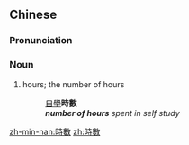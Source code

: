 {{also|时数}}
==Chinese==
{{zh-forms|s=时数}}

===Pronunciation===
{{zh-pron
|m=shíshù
|cat=n
}}

===Noun===
{{zh-noun}}

# hours; the number of hours
#: [[自]][[學]]'''時數'''
#: '''''number of hours''' spent in self study''

[[zh-min-nan:時數]]
[[zh:時數]]